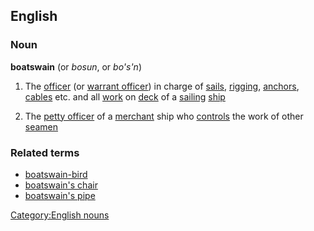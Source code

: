 ==English==
===Noun===
{{wikipedia}}
'''boatswain'''  (or ''bosun'', or ''bo's'n'')
#{{nautical}} The [[officer]] (or [[warrant officer]]) in charge of [[sail]]s, [[rigging]], [[anchor]]s, [[cable]]s etc. and all [[work]] on [[deck]] of a [[sailing]] [[ship]]
#{{nautical}} The [[petty officer]] of a [[merchant]] ship who [[control]]s the work of other [[seamen]]
===Related terms===
*[[boatswain-bird]]
*[[boatswain's chair]]
*[[boatswain's pipe]]
[[Category:English nouns]]